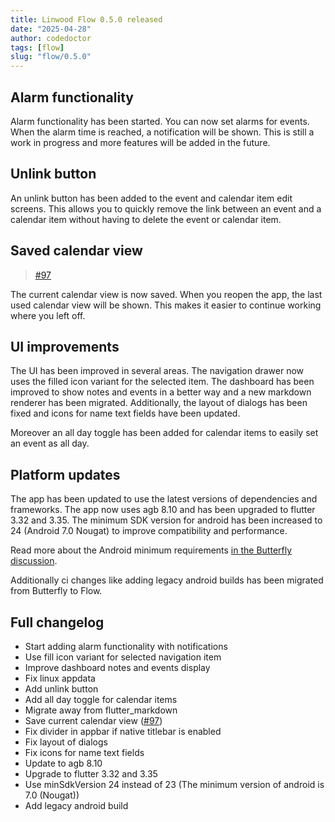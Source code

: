 ```yaml
---
title: Linwood Flow 0.5.0 released
date: "2025-04-28"
author: codedoctor
tags: [flow]
slug: "flow/0.5.0"
---
```


## Alarm functionality

Alarm functionality has been started. You can now set alarms for events. When the alarm time is reached, a notification will be shown. This is still a work in progress and more features will be added in the future.

## Unlink button

An unlink button has been added to the event and calendar item edit screens. This allows you to quickly remove the link between an event and a calendar item without having to delete the event or calendar item.

## Saved calendar view

> [#97](https://github.com/LinwoodDev/Flow/issues/97)

The current calendar view is now saved. When you reopen the app, the last used calendar view will be shown. This makes it easier to continue working where you left off.

## UI improvements

The UI has been improved in several areas. The navigation drawer now uses the filled icon variant for the selected item. The dashboard has been improved to show notes and events in a better way and a new markdown renderer has been migrated.
Additionally, the layout of dialogs has been fixed and icons for name text fields have been updated.

Moreover an all day toggle has been added for calendar items to easily set an event as all day.

## Platform updates

The app has been updated to use the latest versions of dependencies and frameworks. The app now uses agb 8.10 and has been upgraded to flutter 3.32 and 3.35. The minimum SDK version for android has been increased to 24 (Android 7.0 Nougat) to improve compatibility and performance.

Read more about the Android minimum requirements [in the Butterfly discussion](https://github.com/LinwoodDev/Butterfly/discussions/887).

Additionally ci changes like adding legacy android builds has been migrated from Butterfly to Flow.

## Full changelog

* Start adding alarm functionality with notifications
* Use fill icon variant for selected navigation item
* Improve dashboard notes and events display
* Fix linux appdata
* Add unlink button
* Add all day toggle for calendar items
* Migrate away from flutter_markdown
* Save current calendar view ([#97](https://github.com/LinwoodDev/Flow/issues/97))
* Fix divider in appbar if native titlebar is enabled
* Fix layout of dialogs
* Fix icons for name text fields
* Update to agb 8.10
* Upgrade to flutter 3.32 and 3.35
* Use minSdkVersion 24 instead of 23 (The minimum version of android is 7.0 (Nougat))
* Add legacy android build
